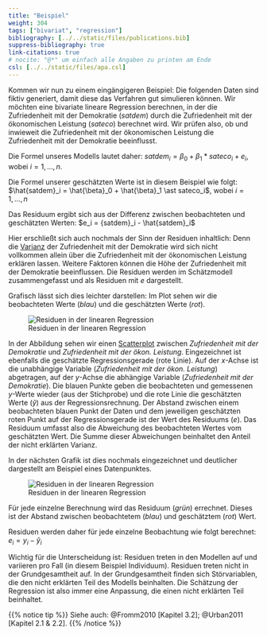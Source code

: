 ```yaml
---
title: "Beispiel"
weight: 304
tags: ["bivariat", "regression"]
bibliography: [../../static/files/publications.bib]
suppress-bibliography: true
link-citations: true
# nocite: "@*" um einfach alle Angaben zu printen am Ende
csl: [../../static/files/apa.csl]
---
```


Kommen wir nun zu einem eingängigeren Beispiel: Die folgenden Daten sind fiktiv generiert, damit diese das Verfahren gut simulieren können. Wir möchten eine bivariate lineare Regression berechnen, in der die Zufriedenheit mit der Demokratie (*satdem*) durch die Zufriedenheit mit der ökonomischen Leistung (*sateco*) berechnet wird. Wir prüfen also, ob und inwieweit die Zufriedenheit mit der ökonomischen Leistung die Zufriedenheit mit der Demokratie beeinflusst.

Die Formel unseres Modells lautet daher:
$satdem_i= \beta_0 + \beta_1 \ast sateco_i + e_i$, wobei $i=1,…,n$.

Die Formel unserer geschätzten Werte ist in diesem Beispiel wie folgt:
$\hat{satdem}_i = \hat{\beta}_0 + \hat{\beta}_1 \ast sateco_i$, wobei $i=1,...,n$

Das Residuum ergibt sich aus der Differenz zwischen beobachteten und geschätzten Werten:
$e_i = {satdem}_i - \hat{satdem}_i$

Hier erschließt sich auch nochmals der Sinn der Residuen inhaltlich: Denn die [Varianz](../../glossar/varianz/index.html) der Zufriedenheit mit der Demokratie wird sich nicht vollkommen allein über die Zufriedenheit mit der ökonomischen Leistung erklären lassen. Weitere Faktoren können die Höhe der Zufriedenheit mit der Demokratie beeinflussen. Die Residuen werden im Schätzmodell zusammengefasst und als Residuen mit $e$ dargestellt.

Grafisch lässt sich dies leichter darstellen: Im Plot sehen wir die beobachteten Werte (*blau*) und die geschätzten Werte (*rot*).

![Residuen in der linearen Regression](../images/regplot1.png)

In der Abbildung sehen wir einen [Scatterplot](../../glossar/scatterplot/index.html) zwischen *Zufriedenheit mit der Demokratie* und *Zufriedenheit mit der ökon. Leistung*. Eingezeichnet ist ebenfalls die geschätzte Regressionsgerade (rote Linie). Auf der $x$-Achse ist die unabhängige Variable (*Zufriedenheit mit der ökon. Leistung*) abgetragen, auf der $y$-Achse die abhängige Variable (*Zufriedenheit mit der Demokratie*). Die blauen Punkte geben die beobachteten und gemessenen $y$-Werte wieder (aus der Stichprobe) und die rote Linie die geschätzten Werte ($\hat{y}$) aus der Regressionsrechnung. Der Abstand zwischen einem beobachteten blauen Punkt der Daten und dem jeweiligen geschätzten roten Punkt auf der Regressionsgerade ist der Wert des Residuums ($e$). Das Residuum umfasst also die Abweichung des beobachteten Wertes vom geschätzten Wert. Die Summe dieser Abweichungen beinhaltet den Anteil der nicht erklärten Varianz.

In der nächsten Grafik ist dies nochmals eingezeichnet und deutlicher dargestellt am Beispiel eines Datenpunktes.

![Residuen in der linearen Regression](../images/regplot2.png)

Für jede einzelne Berechnung wird das Residuum (*grün*) errechnet. Dieses ist der Abstand zwischen beobachtetem (*blau*) und geschätztem (*rot*) Wert.

Residuen werden daher für jede einzelne Beobachtung wie folgt berechnet:
$e_i = y_i - \hat{y}_i$

Wichtig für die Unterscheidung ist: Residuen treten in den Modellen auf und variieren pro Fall (in diesem Beispiel Individuum). Residuen treten nicht in der Grundgesamtheit auf. In der Grundgesamtheit finden sich Störvariablen, die den nicht erklärten Teil des Modells beinhalten. Die Schätzung der Regression ist also immer eine Anpassung, die einen nicht erklärten Teil beinhaltet.

{{% notice tip %}}
Siehe auch: @Fromm2010 [Kapitel 3.2]; @Urban2011 [Kapitel 2.1 & 2.2].
{{% /notice %}}